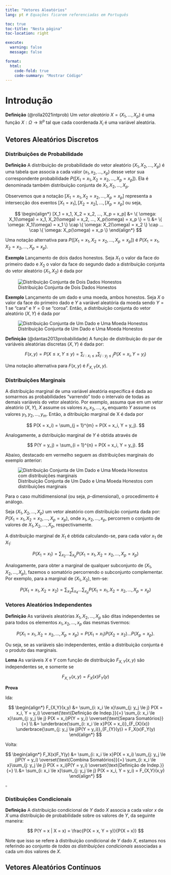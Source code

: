 ```yaml
---
title: "Vetores Aleatórios"
lang: pt # Equações ficarem referenciadas em Português

toc: true
toc-title: "Nesta página"
toc-location: right

execute: 
  warning: false
  message: false

format:
  html:
    code-fold: true
    code-summary: "Mostrar Código"
---
```


# Introdução

**Definição** (@rolla2021intprob) Um *vetor aleatório* $X = (X_1, ..., X_p)$ é uma função $X: \Omega \rightarrow \mathbb{R}^p$ tal que cada coordenada $X_i$ é uma variável aleatória.

## Vetores Aleatórios Discretos

### Distribuições de Probabilidade

**Definição** A distribuição de probabilidade do vetor aleatório $(X_1, X_2, ..., X_p)$ é uma tabela que associa a cada valor $(x_1, x_2, ..., x_p)$ desse vetor sua correspondente probabilidade $P([X_1 = x_1, X_2 = x_2, ..., X_p = x_p])$. Ela é denominada também distribuição conjunta de $X_1, X_2, ..., X_p$.

Observemos que a notação $[X_1 = x_1, X_2 = x_2, ..., X_p = x_p]$ representa a intersecção dos eventos $[X_1 = x_1], [X_2 = x_2], ..., [X_p = x_p]$ ou seja,

$$
\begin{align*}
[X_1 = x_1, X_2 = x_2, ..., X_p = x_p] &= \{ \omega: X_1(\omega) = x_1, X_2(\omega) = x_2, ..., X_p(\omega) = x_p \} = \\ &= \{ \omega: X_1(\omega) = x_1 \} \cap \{ \omega: X_2(\omega) = x_2 \} \cap ...  \cap \{ \omega: X_p(\omega) = x_p \}
\end{align*}
$$

Uma notação alternativa para $P([X_1 = x_1, X_2 = x_2, ..., X_p = x_p])$ é $P(X_1 = x_1, X_2 = x_2, ..., X_p = x_p)$.

**Exemplo** Lançamento de dois dados honestos. Seja $X_1$ o valor da face do primeiro dado e $X_2$ o valor da face do segundo dado a distribuição conjunta do vetor aleatório $(X_1, X_2)$ é dada por

![Distribuição Conjunta de Dois Dados Honestos](figs/tabela_dados.png)

**Exemplo** Lançamento de um dado e uma moeda, ambos honestos. Seja $X$ o valor da face do primeiro dado e $Y$ a variável aleatória da moeda sendo $Y = 1$ se "cara" e $Y = 0$ se "coroa". Então, a distribuição conjunta do vetor aleatório $(X, Y)$ é dada por

![Distribuição Conjunta de Um Dado e Uma Moeda Honestos](figs/tabela_dado_moeda.png)

**Definição** (@dantas2013probabilidade) A função de distribuição do par de variáveis aleatórias discretas $(X,Y)$ é dada por:

$$
F(x,y) = P(X \le x, Y \le y) = \sum_{i: x_i \le x}\sum_{j: y_j \le j} P(X = x_i, Y = y_i)
$$

Uma notação alternativa para $F(x,y)$ é $F_{X,Y}(x,y)$.

### Distribuições Marginais

A distribuição marginal de uma variável aleatória específica é dada ao somarmos as probabilidades "varrendo" todo o intervalo de todas as demais variáveis do vetor aleatório. Por exemplo, assuma que em um vetor aleatório $(X,Y)$, $X$ assume os valores $x_1, x_2, ..., x_n$ enquanto $Y$ assume os valores $y_1, y_2, ..., y_m$. Então, a ditribuição marginal de X é dada por

$$
P(X = x_i) = \sum_{j = 1}^{m} = P(X = x_i, Y = y_j).
$$

Analogamente, a dstribuição marginal de $Y$ é obtida através de

$$
P(Y = y_j) = \sum_{i = 1}^{n} = P(X = x_i, Y = y_j).
$$

Abaixo, destacado em vermelho seguem as distribuições marginais do exemplo anterior:

![Distribuição Conjunta de Um Dado e Uma Moeda Honestos com distribuições marginais](figs/tabela_dado_moeda_marginal.png)

Para o caso multidimensional (ou seja, $p$-dimensional), o procedimento é análogo.

Seja $(X_1, X_2, ..., X_p)$ um vetor aleatório com distribuição conjunta dada por: $P(X_1 = x_1, X_2 = x_2, ..., X_p = x_p)$, onde $x_1, x_2, ..., x_p$, percorrem o conjunto de valores de $X_1, X_2, ..., X_p$, respectivamente.

A distribuição marginal de $X_1$ é obtida calculando-se, para cada valor $x_1$ de $X_1$:

$$
P(X_1 = x_1) = \sum_{x_2} \dots \sum_{x_p} P(X_1 = x_1, X_2 = x_2, ..., X_p = x_p)
$$

Analogamente, para obter a marginal de qualquer subconjunto de $(X_1, X_2, ..., X_p)$, fazemos o somatório percorrendo o subconjunto complementar. Por exemplo, para a marginal de $(X_1, X_2)$, tem-se:

$$
P(X_1 = x_1, X_2 = x_2) = \sum_{x_3} \sum_{x_4} \dots \sum_{x_p} P(X_1 = x_1, X_2 = x_2, ..., X_p = x_p)
$$

### Vetores Aleatórios Independentes

**Definição** As variáveis aleatórias $X_1, X_2, ..., X_p$ são ditas independentes se para todos os elementos $x_1, x_2, ..., x_p$ das mesmas tivermos:

$$
P(X_1 = x_1, X_2 = x_2, ..., X_p = x_p) = P(X_1 = x_1)P(X_2 = x_2)...P(X_p = x_p).
$$

Ou seja, se as variáveis são independentes, então a distribuição conjunta é o produto das marginais.

**Lema** As variáveis $X$ e $Y$ com função de distribuição $F_{X,Y}(x,y)$ são independentes se, e somente se

$$
F_{X,Y}(x,y) = F_{X}(x)F_{Y}(y)
$$

**Prova** 

Ida:

$$
\begin{align*}
F_{X,Y}(x,y) &= \sum_{i: x_i \le x}\sum_{j: y_j \le j} P(X = x_i, Y = y_i) \overset{\text{Definição de Indep.}}{=} \sum_{i: x_i \le x}\sum_{j: y_j \le j} P(X = x_i)P(Y = y_i) \overset{\text{Separa Somatórios}}{=} \\ &= \underbrace{\sum_{i: x_i \le x}P(X = x_i)}_{F_{X}(x)}  \underbrace{\sum_{j: y_j \le j}P(Y = y_i)}_{F_{Y}(y)} = F_X(x)F_Y(y)
\end{align*}
$$

Volta:

$$
\begin{align*}
F_X(x)F_Y(y) &= \sum_{i: x_i \le x}P(X = x_i) \sum_{j: y_j \le j}P(Y = y_i) \overset{\text{Combina Somatórios}}{=} \sum_{i: x_i \le x}\sum_{j: y_j \le j} P(X = x_i)P(Y = y_i) \overset{\text{Definição de Indep.}}{=} \\ &= \sum_{i: x_i \le x}\sum_{j: y_j \le j} P(X = x_i, Y = y_i) = F_{X,Y}(x,y)
\end{align*}
$$

$\square$

### Distibuições Condicionais

**Definição** A distribuição condicional de $Y$ dado $X$ associa a cada valor $x$ de $X$ uma distribuição de probabilidade sobre os valores de $Y$, da seguinte maneira:

$$
P(Y = x | X = x) = \frac{P(X = x, Y = y)}{P(X = x)}
$$

Note que isso se refere à distribuição condicional de $Y$ dado $X$, estamos nos referindo ao conjunto de *todas as distribuições condicionais* associadas a cada um dos valores de $X$. 




## Vetores Aleatórios Contínuos










